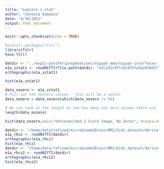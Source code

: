 ```yaml
---
title: "explore z-stat"
author: "Vanessa Dumeaux"
date: "4/30/2021"
output: html_document
---
```


```r
knitr::opts_chunk$set(echo = TRUE)
```

```r
#install.packages("fslr")
library(fslr)
have.fsl()
```

```r
datdir <- "../exp21-postFmriprepAnalyses/nipype_mem/nipype-interfaces-fsl-model-FILMGLS"
e1a_zstat1 <- readNIfTI(file.path(datdir, "e3c241c9f7c0c0f5fa9a2030d37f48bb/results/zstat3.nii.gz"))
orthographic(e1a_zstat1)
```
```r
hist(e1a_zstat1)
```

```r
data_nozero <- e1a_zstat1
# Pull out the nonzero values - this will be a vector
data_nozero = data_nozero[which(data_nozero != 0)]

# We can look at the length to see how many non zero values there are
length(data_nozero)
```

```r
hist(data_nozero,main="Unhresholded Z Score Image, No Zeros", breaks=100)
```

```r
datdir <- "/home/data/refined/microbiome2brain/MRI/bids_dataset/derivatives/xcpOutput/sub-E1/ses-01/run-1/seed/RHC/sub-E1_ses-01_run-1_connectivity_RHCZ_sm5.nii.gz"
e1a_rhcz <- readNIfTI(datdir)
orthographic(e1a_rhcz)
hist(e1a_rhcz)
datdir <- "/home/data/refined/microbiome2brain/MRI/bids_dataset/derivatives/xcpOutput/sub-E1/ses-02/run-1/seed/RHC/sub-E1_ses-02_run-1_connectivity_RHCZ_sm5.nii.gz"
e1a_rhcz2 <- readNIfTI(datdir)
orthographic(e1a_rhcz2)
hist(e1a_rhcz2)


```

